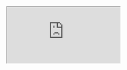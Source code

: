 
<Meta title="💅 Figma" />

<iframe
title="cuHacking 2025 Figma"
className="mt-4 w-full h-full"
style={{ border: '1px solid rgba(0, 0, 0, 0.1)' }}
src="https://embed.figma.com/design/wc1JOWR48tBNkjcjwY3AzB/%E2%8C%A8%EF%B8%8F-cuHacking-Design-System?node-id=135-2&embed-host=share"
allowFullScreen>
</iframe>
